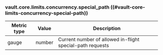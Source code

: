 ### vault.core.limits.concurrency.special_path ((#vault-core-limits-concurrency-special-path))

Metric type | Value   | Description
----------- | ------- | -----------
gauge       | number  | Current number of allowed in-flight special-path requests
